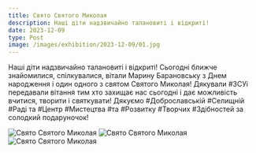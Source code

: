 ```yaml
---
title: Cвято Святого Миколая
description: Наші діти надзвичайно талановиті і відкриті!
date: 2023-12-09
type: Post
image: /images/exhibition/2023-12-09/01.jpg
---
```


Наші діти надзвичайно талановиті і відкриті! Сьогодні ближче знайомилися, спілкувалися, вітали Марину Барановську з Днем народження і один одного з святом Святого Миколая! Дякували #ЗСУі передавали вітання тим хто захищає нас сьогодні і дає можливість вчитися, творити і святкувати! Дякуємо #Доброславській #Селищній #Раді та #Центр #Мистецтва #та #Розвитку #Творчих #Здібностей за  солодкий подаруночок!

![Cвято Святого Миколая](/images/exhibition/2023-12-09/01.jpg)
![Cвято Святого Миколая](/images/exhibition/2023-12-09/02.jpg)
![Cвято Святого Миколая](/images/exhibition/2023-12-09/03.jpg)
